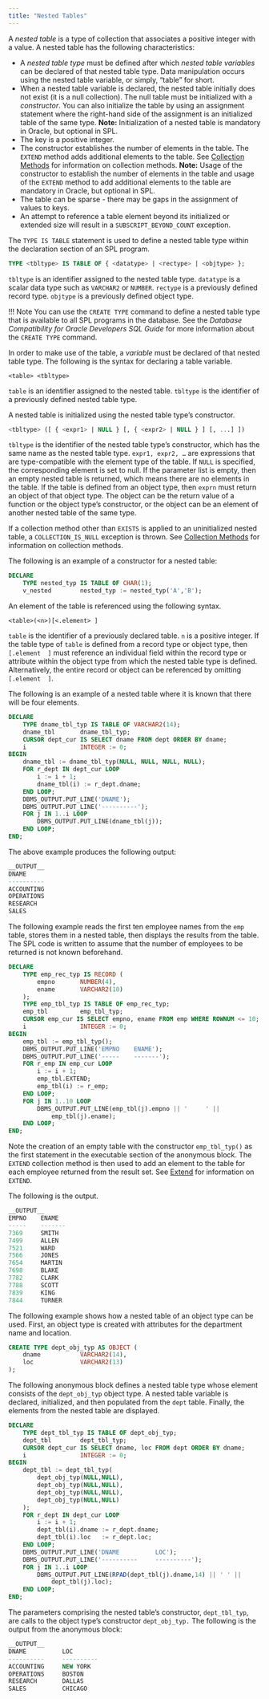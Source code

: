 ```yaml
---
title: "Nested Tables"
---
```


<div id="nested_tables" class="registered_link"></div>

A *nested table* is a type of collection that associates a positive integer with a value. A nested table has the following characteristics:

-   A *nested table type* must be defined after which *nested table variables* can be declared of that nested table type. Data manipulation occurs using the nested table variable, or simply, “table” for short.
-   When a nested table variable is declared, the nested table initially does not exist (it is a null collection). The null table must be initialized with a *constructor*. You can also initialize the table by using an assignment statement where the right-hand side of the assignment is an initialized table of the same type. **Note:** Initialization of a nested table is mandatory in Oracle, but optional in SPL.
-   The key is a positive integer.
-   The constructor establishes the number of elements in the table. The `EXTEND` method adds additional elements to the table. See [Collection Methods](../11_collection_methods/#collection_methods) for information on collection methods. **Note:** Usage of the constructor to establish the number of elements in the table and usage of the `EXTEND` method to add additional elements to the table are mandatory in Oracle, but optional in SPL.
-   The table can be sparse - there may be gaps in the assignment of values to keys.
-   An attempt to reference a table element beyond its initialized or extended size will result in a `SUBSCRIPT_BEYOND_COUNT` exception.

The `TYPE IS TABLE` statement is used to define a nested table type within the declaration section of an SPL program.

```sql
TYPE <tbltype> IS TABLE OF { <datatype> | <rectype> | <objtype> };
```

`tbltype` is an identifier assigned to the nested table type. `datatype` is a scalar data type such as `VARCHAR2` or `NUMBER`. `rectype` is a previously defined record type. `objtype` is a previously defined object type.

!!! Note
    You can use the `CREATE TYPE` command to define a nested table type that is available to all SPL programs in the database. See the *Database Compatibility for Oracle Developers SQL Guide* for more information about the `CREATE TYPE` command.

In order to make use of the table, a *variable* must be declared of that nested table type. The following is the syntax for declaring a table variable.

```text
<table> <tbltype>
```

`table` is an identifier assigned to the nested table. `tbltype` is the identifier of a previously defined nested table type.

A nested table is initialized using the nested table type’s constructor.

```sql
<tbltype> ([ { <expr1> | NULL } [, { <expr2> | NULL } ] [, ...] ])
```

`tbltype` is the identifier of the nested table type’s constructor, which has the same name as the nested table type. `expr1, expr2, …` are expressions that are type-compatible with the element type of the table. If `NULL` is specified, the corresponding element is set to null. If the parameter list is empty, then an empty nested table is returned, which means there are no elements in the table. If the table is defined from an object type, then `exprn` must return an object of that object type. The object can be the return value of a function or the object type’s constructor, or the object can be an element of another nested table of the same type.

If a collection method other than `EXISTS` is applied to an uninitialized nested table, a `COLLECTION_IS_NULL` exception is thrown. See [Collection Methods](../11_collection_methods/#collection_methods) for information on collection methods.

The following is an example of a constructor for a nested table:

```sql
DECLARE
    TYPE nested_typ IS TABLE OF CHAR(1);
    v_nested        nested_typ := nested_typ('A','B');
```

An element of the table is referenced using the following syntax.

```text
<table>(<n>)[<.element> ]
```

`table` is the identifier of a previously declared table. `n` is a positive integer. If the table type of `table` is defined from a record type or object type, then `[.element  ]` must reference an individual field within the record type or attribute within the object type from which the nested table type is defined. Alternatively, the entire record or object can be referenced by omitting `[.element  ]`.

The following is an example of a nested table where it is known that there will be four elements.

```sql
DECLARE
    TYPE dname_tbl_typ IS TABLE OF VARCHAR2(14);
    dname_tbl       dname_tbl_typ;
    CURSOR dept_cur IS SELECT dname FROM dept ORDER BY dname;
    i               INTEGER := 0;
BEGIN
    dname_tbl := dname_tbl_typ(NULL, NULL, NULL, NULL);
    FOR r_dept IN dept_cur LOOP
        i := i + 1;
        dname_tbl(i) := r_dept.dname;
    END LOOP;
    DBMS_OUTPUT.PUT_LINE('DNAME');
    DBMS_OUTPUT.PUT_LINE('----------');
    FOR j IN 1..i LOOP
        DBMS_OUTPUT.PUT_LINE(dname_tbl(j));
    END LOOP;
END;
```

The above example produces the following output:

```sql
__OUTPUT__
DNAME
----------
ACCOUNTING
OPERATIONS
RESEARCH
SALES
```

The following example reads the first ten employee names from the `emp` table, stores them in a nested table, then displays the results from the table. The SPL code is written to assume that the number of employees to be returned is not known beforehand.

```sql
DECLARE
    TYPE emp_rec_typ IS RECORD (
        empno       NUMBER(4),
        ename       VARCHAR2(10)
    );
    TYPE emp_tbl_typ IS TABLE OF emp_rec_typ;
    emp_tbl         emp_tbl_typ;
    CURSOR emp_cur IS SELECT empno, ename FROM emp WHERE ROWNUM <= 10;
    i               INTEGER := 0;
BEGIN
    emp_tbl := emp_tbl_typ();
    DBMS_OUTPUT.PUT_LINE('EMPNO    ENAME');
    DBMS_OUTPUT.PUT_LINE('-----    -------');
    FOR r_emp IN emp_cur LOOP
        i := i + 1;
        emp_tbl.EXTEND;
        emp_tbl(i) := r_emp;
    END LOOP;
    FOR j IN 1..10 LOOP
        DBMS_OUTPUT.PUT_LINE(emp_tbl(j).empno || '     ' ||
            emp_tbl(j).ename);
    END LOOP;
END;
```

Note the creation of an empty table with the constructor `emp_tbl_typ()` as the first statement in the executable section of the anonymous block. The `EXTEND` collection method is then used to add an element to the table for each employee returned from the result set. See [Extend](../11_collection_methods/04_extend/#extend) for information on `EXTEND`.

The following is the output.

```sql
__OUTPUT__
EMPNO    ENAME
-----    -------
7369     SMITH
7499     ALLEN
7521     WARD
7566     JONES
7654     MARTIN
7698     BLAKE
7782     CLARK
7788     SCOTT
7839     KING
7844     TURNER
```

The following example shows how a nested table of an object type can be used. First, an object type is created with attributes for the department name and location.

```sql
CREATE TYPE dept_obj_typ AS OBJECT (
    dname           VARCHAR2(14),
    loc             VARCHAR2(13)
);
```

The following anonymous block defines a nested table type whose element consists of the `dept_obj_typ` object type. A nested table variable is declared, initialized, and then populated from the `dept` table. Finally, the elements from the nested table are displayed.

```sql
DECLARE
    TYPE dept_tbl_typ IS TABLE OF dept_obj_typ;
    dept_tbl        dept_tbl_typ;
    CURSOR dept_cur IS SELECT dname, loc FROM dept ORDER BY dname;
    i               INTEGER := 0;
BEGIN
    dept_tbl := dept_tbl_typ(
        dept_obj_typ(NULL,NULL),
        dept_obj_typ(NULL,NULL),
        dept_obj_typ(NULL,NULL),
        dept_obj_typ(NULL,NULL)
    );
    FOR r_dept IN dept_cur LOOP
        i := i + 1;
        dept_tbl(i).dname := r_dept.dname;
        dept_tbl(i).loc   := r_dept.loc;
    END LOOP;
    DBMS_OUTPUT.PUT_LINE('DNAME          LOC');
    DBMS_OUTPUT.PUT_LINE('----------     ----------');
    FOR j IN 1..i LOOP
        DBMS_OUTPUT.PUT_LINE(RPAD(dept_tbl(j).dname,14) || ' ' ||
            dept_tbl(j).loc);
    END LOOP;
END;
```

The parameters comprising the nested table’s constructor, `dept_tbl_typ`, are calls to the object type’s constructor `dept_obj_typ.` The following is the output from the anonymous block:

```sql
__OUTPUT__
DNAME          LOC
----------     ----------
ACCOUNTING     NEW YORK
OPERATIONS     BOSTON
RESEARCH       DALLAS
SALES          CHICAGO
```

